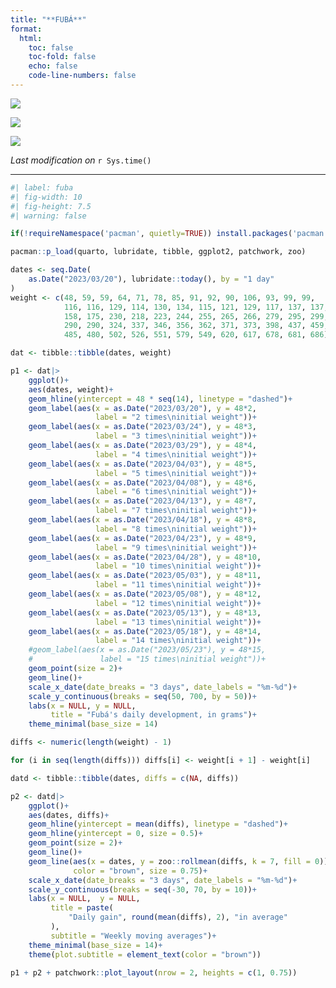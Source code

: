 ```yaml
---
title: "**FUBÁ**"
format:
  html:
    toc: false
    toc-fold: false
    echo: false
    code-line-numbers: false
---
```


::: {layout="[[-10,80,-10], [50,50]]"}
![](fuba_1.jpeg)

![](fuba_2.jpeg)

![](fuba_3.jpeg)
:::

*Last modification on* `r Sys.time()`

***

```r
#| label: fuba
#| fig-width: 10
#| fig-height: 7.5
#| warning: false

if(!requireNamespace('pacman', quietly=TRUE)) install.packages('pacman')

pacman::p_load(quarto, lubridate, tibble, ggplot2, patchwork, zoo)

dates <- seq.Date(
    as.Date("2023/03/20"), lubridate::today(), by = "1 day"
)
weight <- c(48, 59, 59, 64, 71, 78, 85, 91, 92, 90, 106, 93, 99, 99,
            116, 116, 129, 114, 130, 134, 115, 121, 129, 117, 137, 137,
            158, 175, 230, 218, 223, 244, 255, 265, 266, 279, 295, 299,
            290, 290, 324, 337, 346, 356, 362, 371, 373, 398, 437, 459,
            485, 480, 502, 526, 551, 579, 549, 620, 617, 678, 681, 686)

dat <- tibble::tibble(dates, weight)

p1 <- dat|>
    ggplot()+
    aes(dates, weight)+
    geom_hline(yintercept = 48 * seq(14), linetype = "dashed")+
    geom_label(aes(x = as.Date("2023/03/20"), y = 48*2,
                   label = "2 times\ninitial weight"))+
    geom_label(aes(x = as.Date("2023/03/24"), y = 48*3,
                   label = "3 times\ninitial weight"))+
    geom_label(aes(x = as.Date("2023/03/29"), y = 48*4,
                   label = "4 times\ninitial weight"))+
    geom_label(aes(x = as.Date("2023/04/03"), y = 48*5,
                   label = "5 times\ninitial weight"))+
    geom_label(aes(x = as.Date("2023/04/08"), y = 48*6,
                   label = "6 times\ninitial weight"))+
    geom_label(aes(x = as.Date("2023/04/13"), y = 48*7,
                   label = "7 times\ninitial weight"))+
    geom_label(aes(x = as.Date("2023/04/18"), y = 48*8,
                   label = "8 times\ninitial weight"))+
    geom_label(aes(x = as.Date("2023/04/23"), y = 48*9,
                   label = "9 times\ninitial weight"))+
    geom_label(aes(x = as.Date("2023/04/28"), y = 48*10,
                   label = "10 times\ninitial weight"))+
    geom_label(aes(x = as.Date("2023/05/03"), y = 48*11,
                   label = "11 times\ninitial weight"))+
    geom_label(aes(x = as.Date("2023/05/08"), y = 48*12,
                   label = "12 times\ninitial weight"))+
    geom_label(aes(x = as.Date("2023/05/13"), y = 48*13,
                   label = "13 times\ninitial weight"))+
    geom_label(aes(x = as.Date("2023/05/18"), y = 48*14,
                   label = "14 times\ninitial weight"))+
    #geom_label(aes(x = as.Date("2023/05/23"), y = 48*15,
    #               label = "15 times\ninitial weight"))+
    geom_point(size = 2)+
    geom_line()+
    scale_x_date(date_breaks = "3 days", date_labels = "%m-%d")+
    scale_y_continuous(breaks = seq(50, 700, by = 50))+
    labs(x = NULL, y = NULL,
         title = "Fubá's daily development, in grams")+
    theme_minimal(base_size = 14)

diffs <- numeric(length(weight) - 1)

for (i in seq(length(diffs))) diffs[i] <- weight[i + 1] - weight[i]

datd <- tibble::tibble(dates, diffs = c(NA, diffs))

p2 <- datd|>
    ggplot()+
    aes(dates, diffs)+
    geom_hline(yintercept = mean(diffs), linetype = "dashed")+
    geom_hline(yintercept = 0, size = 0.5)+
    geom_point(size = 2)+
    geom_line()+
    geom_line(aes(x = dates, y = zoo::rollmean(diffs, k = 7, fill = 0)),
              color = "brown", size = 0.75)+
    scale_x_date(date_breaks = "3 days", date_labels = "%m-%d")+
    scale_y_continuous(breaks = seq(-30, 70, by = 10))+
    labs(x = NULL,  y = NULL,
         title = paste(
             "Daily gain", round(mean(diffs), 2), "in average"
         ),
         subtitle = "Weekly moving averages")+
    theme_minimal(base_size = 14)+
    theme(plot.subtitle = element_text(color = "brown"))

p1 + p2 + patchwork::plot_layout(nrow = 2, heights = c(1, 0.75))

```
